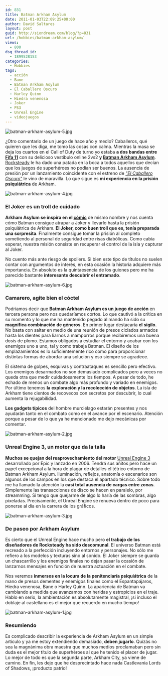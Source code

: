 ```yaml
---
id: 831
title: Batman Arkham Asylum
date: 2011-01-03T22:09:25+00:00
author: David Saltares
layout: post
guid: http://siondream.com/blog/?p=831
url: /hobbies/batman-arkham-asylum/
views:
  - 800
dsq_thread_id:
  - 1899528153
categories:
  - Hobbies
tags:
  - acción
  - Bane
  - Batman Arkham Asylum
  - El Caballero Oscuro
  - Harley Quinn
  - Hiedra venenosa
  - Joker
  - PS3
  - Unreal Engine
  - videojuegos
---
```


![batman-arkham-asylum-5.jpg](/img/wp/batman-arkham-asylum-5.jpg)

¿Otro comentario de un juego de hace año y medio? Caballeros, qué quieren que les diga, me tomo las cosas con calma. Mientras la masa se deja los cuartos en el Call of Duty de turno yo estaba **a dos bandas entre [Fifa 11](/hobbies/fifa-11/)** con su delicioso vestíbulo online 2vs2 **y [Batman Arkham Asylum](http://es.wikipedia.org/wiki/Batman:_Arkham_Asylum)**. [Rocksteady](http://en.wikipedia.org/wiki/Rocksteady_Studios) le ha dado una patada en la boca a todos aquellos que decían que los juegos de superhéroes no podían ser buenos. La ausencia de presión por un lanzamiento coincidente con el estreno de [*"El Caballero Oscuro"*](http://www.imdb.com/title/tt0468569/) le vino de maravilla. Lo que sigue es **mi experiencia en la prisión psiquiátrica** de Arkham.

![batman-arkham-asylum-4.jpg](/img/wp/batman-arkham-asylum-4.jpg)

### El Joker es un troll de cuidado

**Arkham Asylum se inspira en el [cómic](http://es.wikipedia.org/wiki/Asilo_Arkham)** de mismo nombre y nos cuenta cómo Batman consigue atrapar a Joker y llevarlo hasta la prisión psiquiátrica de Arkham. **El Joker, como buen troll que es, tenía preparada una sorpresita**. Finalmente consigue tomar la prisión al completo sometiendo al personal de seguridad entre risas diabólicas. Como cabía esperar, nuestra misión consiste en recuperar el control de la isla y capturar al Joker.

No cuento más ante riesgo de spoilers. Si bien este tipo de títulos no suelen contar con argumentos de interés, en esta ocasión la historia adquiere más importancia. En absoluto es la quintaesencia de los guiones pero me ha parecido bastante **interesante descubrir el entramado**.

![batman-arkham-asylum-6.jpg](/img/wp/batman-arkham-asylum-6.jpg)

### Camarero, agite bien el cóctel

Podríamos decir que **Batman Arkham Asylum es un juego de acción** en tercera persona pero nos quedaríamos cortos. Lo que cautivó a la crítica en su momento y lo que me ha mantenido pegado al mando ha sido su **magnífica combinación de géneros**. En primer lugar destacaría **el** **sigilo**. No basta con saltar en medio de una reunión de presos ciclados armados hasta los dientes para liarnos a mamporros porque recibiremos una buena dosis de plomo. Estamos obligados a estudiar el entorno y acabar con los enemigos uno a uno, tal y como trabaja Batman. El diseño de los emplazamientos es lo suficientemente rico como para proporcionar distintas formas de abordar una solución y eso siempre se agradece.

El sistema de golpes, esquivas y contraataques es sencillo pero efectivo. Los enemigos desarmados no son demasiado complicados pero a veces no queda otra que medir cuidadosamente los tiempos. A pesar de todo, he echado de menos un combate algo más profundo y variado en enemigos. Por último tenemos **la exploración y la recolección de objetos**. La isla de Arkham tiene cientos de recovecos con secretos por descubrir, lo cual aumenta la rejugabilidad.

**Los gadgets típicos** del hombre murciélago estarán presentes y nos ayudarán tanto en el combato como en el avance por el escenario. Atención porque a pesar de lo que ya he mencionado me dejo mecánicas por comentar.

![batman-arkham-asylum-2.jpg](/img/wp/batman-arkham-asylum-2.jpg)

### Unreal Engine 3, un motor que da la talla

**Muchos se quejan del reaprovechamiento del motor** [Unreal Engine 3](http://es.wikipedia.org/wiki/Unreal_Engine) desarrollado por Epic y lanzado en 2006\. Tendrá sus añitos pero hace un papel excepcional a la hora de plagar de detalles el tétrico entorno de Batman Arkham Asylum. Iluminación, reflejos, anatomía o escenarios son algunos de los campos en los que destaca el apartado técnico. Sobre todo me ha llamado la atención la **casi total ausencia de cargas entre zonas**. Simplemente las transacciones de disco se hacen en paralelo, por streamming. Si tengo que quejarme de algo lo haría de las sombras, algo pixeladas. Precisamente, el Unreal Engine se renueva dentro de poco para ponerse al día en la carrera de los gráficos.

![batman-arkham-asylum-3.jpg](/img/wp/batman-arkham-asylum-3.jpg)

### De paseo por Arkham Asylum

Es cierto que el Unreal Engine hace mucho pero **el trabajo de los diseñadores de Rocksteady ha sido descomunal**. El universo Batman está recreado a la perfección incluyendo entornos y personajes. No sólo me refiero a los modelos y texturas sino al sonido. El Joker siempre se guarda un chascarrillo y los enemigos finales no dejan pasar la ocasión de lanzarnos mensajes en función de nuestra actuación en el combate.

Nos veremos **inmersos en la locura de la penitenciaría psiquiátrica** de la mano de presos dementes y enemigos finales como el Espantapájaros, Hiedra venenosa, Bane o Harley Quinn. La apariencia de Batman va cambiando a medida que avanzamos con heridas y estropicios en el traje. Hablo en serio, la ambientación es absolutamente magistral, ¡si incluso el doblaje al castellano es el mejor que recuerdo en mucho tiempo!

![batman-arkham-asylum-1.jpg](/img/wp/batman-arkham-asylum-1.jpg)

### Resumiendo

Es complicado describir la experiencia de Arkham Asylum en un simple artículo y ya me estoy extendiendo demasiado, **deben jugarlo**. Quizás no sea la magnánima obra maestra que muchos medios proclamaban pero sin duda es el mejor título de superhéroes al que he tenido el placer de jugar. Lo mejor de todo es que la segunda parte, Arkham City, ya viene de camino. En fin, les dejo que he desprecintado hace nada Castlevania Lords of Shadows, ¡producto patrio!